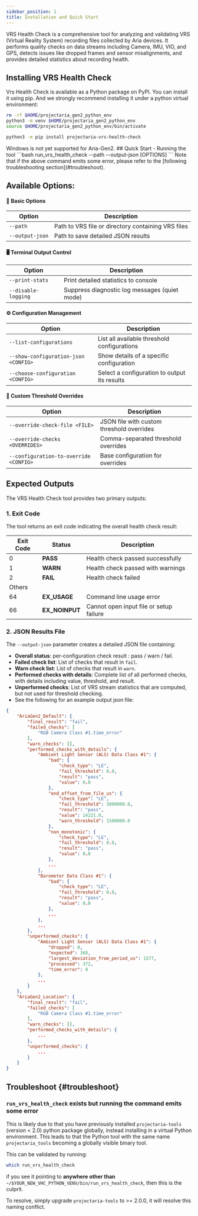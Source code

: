 ```yaml
---
sidebar_position: 1
title: Installation and Quick Start
---
```


VRS Health Check is a comprehensive tool for analyzing and validating VRS (Virtual Reality System) recording files collected by Aria devices.
It performs quality checks on data streams including Camera, IMU, VIO, and GPS, detects issues like dropped frames and sensor misalignments, and provides detailed statistics about recording health.

## Installing VRS Health Check
Vrs Health Check is available as a Python package on PyPI.
You can install it using pip.
And we strongly recommend installing it under a python virtual environment:
<Tabs groupId="operating-systems">
<TabItem value="unix" label="Linux & macOS">
```bash
rm -rf $HOME/projectaria_gen2_python_env
python3 -m venv $HOME/projectaria_gen2_python_env
source $HOME/projectaria_gen2_python_env/bin/activate

python3 -m pip install projectaria-vrs-health-check
```
</TabItem>
<TabItem value="windows" label="Windows">
Windows is not yet supported for Aria-Gen2.
</TabItem>
</Tabs>
## Quick Start - Running the tool
```bash
run_vrs_health_check --path <VRS_FILE> --output-json <RESULTS_FILE> [OPTIONS]
```
Note that if the above command emits some error, please refer to the [following troubleshooting section](#troubleshoot).

## **Available Options**:

#### 📁 Basic Options
| Option           | Description                                        |
|------------------|---------------------------------------------------|
| `--path`         | Path to VRS file or directory containing VRS files |
| `--output-json`  | Path to save detailed JSON results


#### 🖥️ Terminal Output Control
| Option              | Description                                   |
|---------------------|-----------------------------------------------|
| `--print-stats`     | Print detailed statistics to console          |
| `--disable-logging` | Suppress diagnostic log messages (quiet mode) |

#### ⚙️ Configuration Management
| Option                               | Description                                  |
|---------------------------------------|----------------------------------------------|
| `--list-configurations`               | List all available threshold configurations  |
| `--show-configuration-json <CONFIG>`  | Show details of a specific configuration     |
| `--choose-configuration <CONFIG>`     | Select a configuration to output its results |

#### 🔧 Custom Threshold Overrides
| Option                                 | Description                               |
|-----------------------------------------|-------------------------------------------|
| `--override-check-file <FILE>`          | JSON file with custom threshold overrides |
| `--override-checks <OVERRIDES>`         | Comma-separated threshold overrides       |
| `--configuration-to-override <CONFIG>`  | Base configuration for overrides          |



## Expected Outputs

The VRS Health Check tool provides two primary outputs:

### 1. Exit Code

The tool returns an exit code indicating the overall health check result:

| Exit Code | Status         | Description                             |
|-----------|---------------|-----------------------------------------|
| 0         | **PASS**       | Health check passed successfully        |
| 1         | **WARN**       | Health check passed with warnings       |
| 2         | **FAIL**       | Health check failed                     |
| Others    |               |                                         |
| 64        | **EX_USAGE**   | Command line usage error                |
| 66        | **EX_NOINPUT** | Cannot open input file or setup failure |

### 2. JSON Results File

The `--output-json` parameter creates a detailed JSON file containing:

- **Overall status**: per-configuration check result : pass / warn / fail.
- **Failed check list**: List of checks that result in `fail`.
- **Warn check list**: List of checks that result in `warn`.
- **Performed checks with details**: Complete list of all performed checks, with
  details including value, threshold, and result.
- **Unperformed checks**: List of VRS stream statistics that are computed, but
  not used for threshold checking.
- See the following for an example output json file:
```JSON
{
    "AriaGen2_Default": {
        "final_result": "fail",
        "failed_checks": [
            "RGB Camera Class #1.time_error"
        ],
        "warn_checks": [],
        "performed_checks_with_details": {
            "Ambient Light Sensor (ALS) Data Class #1": {
                "bad": {
                    "check_type": "LE",
                    "fail_threshold": 0.0,
                    "result": "pass",
                    "value": 0.0
                },
                "end_offset_from_file_us": {
                    "check_type": "LE",
                    "fail_threshold": 3000000.0,
                    "result": "pass",
                    "value": 14221.0,
                    "warn_threshold": 1500000.0
                },
                "non_monotonic": {
                    "check_type": "LE",
                    "fail_threshold": 0.0,
                    "result": "pass",
                    "value": 0.0
                },
                ...
            },
            "Barometer Data Class #1": {
                "bad": {
                    "check_type": "LE",
                    "fail_threshold": 0.0,
                    "result": "pass",
                    "value": 0.0
                },
                ...
            },
            ...
        },
        "unperformed_checks": {
            "Ambient Light Sensor (ALS) Data Class #1": {
                "dropped": 0,
                "expected": 368,
                "largest_deviation_from_period_us": 1577,
                "processed": 372,
                "time_error": 0
            },
            ...
        }
    },
    "AriaGen2_Location": {
        "final_result": "fail",
        "failed_checks": [
            "RGB Camera Class #1.time_error"
        ],
        "warn_checks": [],
        "performed_checks_with_details": {
            ...
        },
        "unperformed_checks": {
            ...
        }
    }
}
```

## Troubleshoot {#troubleshoot}
### `run_vrs_health_check` exists but running the command emits some error
This is likely due to that you have previously installed `projectaria-tools` (version < 2.0) python package globally, instead installing in a virtual Python environment.
This leads to that the Python tool with the same name `projectaria_tools` becoming a globally visible binary tool.


This can be validated by running:
```bash
which run_vrs_health_check
```
if you see it pointing to **anywhere other than** `~/$YOUR_NEW_VHC_PYTHON_VENV/bin/run_vrs_health_check`, then this is the culprit.

To resolve, simply upgrade `projectaria-tools` to >= 2.0.0, it will resolve this naming conflict.
